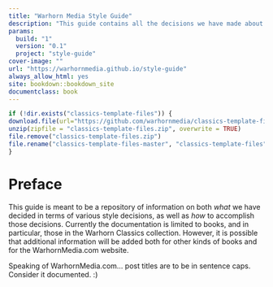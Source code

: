```yaml
--- 
title: "Warhorn Media Style Guide"
description: "This guide contains all the decisions we have made about style in various contexts."
params:
  build: "1"
  version: "0.1"
  project: "style-guide"
cover-image: ""
url: "https://warhornmedia.github.io/style-guide"
always_allow_html: yes
site: bookdown::bookdown_site
documentclass: book
---
```


```r
if (!dir.exists("classics-template-files")) {
download.file(url="https://github.com/warhornmedia/classics-template-files/archive/master.zip", destfile = "classics-template-files.zip")
unzip(zipfile = "classics-template-files.zip", overwrite = TRUE)
file.remove("classics-template-files.zip")
file.rename("classics-template-files-master", "classics-template-files")
}
```

# Preface

This guide is meant to be a repository of information on both *what* we have decided in terms of various style decisions, as well as *how* to accomplish those decisions. Currently the documentation is limited to books, and in particular, those in the Warhorn Classics collection. However, it is possible that additional information will be added both for other kinds of books and for the WarhornMedia.com website. 

Speaking of WarhornMedia.com... post titles are to be in sentence caps. Consider it documented. :)
